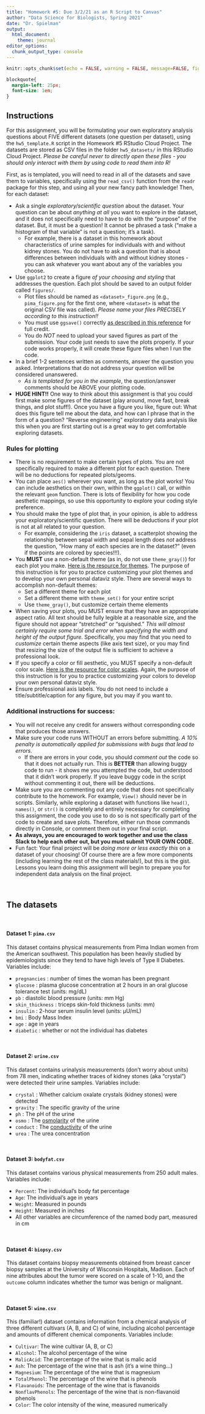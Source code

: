 ```yaml
---
title: "Homework #5: Due 3/2/21 as an R Script to Canvas"
author: "Data Science for Biologists, Spring 2021"
date: "Dr. Spielman"
output: 
  html_document:
    theme: journal
editor_options: 
  chunk_output_type: console
---
```


```r
knitr::opts_chunk$set(echo = FALSE, warning = FALSE, message=FALSE, fig.width = 7, fig.height=4)
```

```css
blockquote{
  margin-left: 25px;
  font-size: 1em;
}
```


## Instructions

For this assignment, you will be formulating your own exploratory analysis questions about FIVE different datasets (one question per dataset), using the `hw5_template.R` script in the Homework #5 RStudio Cloud Project. The datasets are stored as CSV files in the folder `hw5_datasets/` in this RStudio Cloud Project. *Please be careful never to directly open these files - you should only interact with them by using code to read them into R!*

First, as is templated, you will need to read in all of the datasets and save them to variables, specifically using the `read_csv()` function from the `readr` package for this step, and using all your new fancy path knowledge! Then, for each dataset:

+ Ask a single *exploratory/scientific question* about the dataset. Your question can be about *anything at all* you want to explore in the dataset, and it does not specifically need to have to do with the "purpose" of the dataset. But, it must be a question! It cannot be phrased a task ("make a histogram of that variable" is not a question; it's a task).
  + For example, there is a dataset in this homework about characteristics of urine samples for individuals with and without kidney stones. You do not have to ask a question that is about differences between individuals with and without kidney stones - you can ask whatever you want about any of the variables you choose.
+ Use `ggplot2` to create a figure *of your choosing and styling* that addresses the question. Each plot should be saved to an output folder called `figures/`. 
  + Plot files should be named as `<dataset>_figure.png` (e.g., `pima_figure.png` for the first one, where `<dataset>` is what the original CSV file was called). *Please name your files PRECISELY according to this instruction!!*
  + You must use `ggsave()` correctly [as described in this reference](https://sjspielman.github.io/datascience_for_biologists/tutorials/readr_ggsave.html) for full credit.
  + You do *NOT* need to upload your saved figures as part of the submission. Your code just needs to save the plots properly. If your code works properly, it will create these figure files when I run the code.
+ In a brief 1-2 sentences written as comments, answer the question you asked. Interpretations that do not address your question will be considered unanswered.
  + *As is templated for you in the example*, the question/answer comments should be ABOVE your plotting code.
+ **HUGE HINT!!** One way to think about this assignment is that you could first make some figures of the dataset (play around, move fast, break things, and plot stuff!). Once you have a figure you like, figure out: What does this figure tell me about the data, and how can I phrase that in the form of a question? "Reverse engineering" exploratory data analysis like this when you are first starting out is a great way to get comfortable exploring datasets.


### Rules for plotting

+ There is no requirement to make certain types of plots. You are not specifically required to make a different plot for each question. There will be no deductions for repeated plots/geoms. 
+ You can place `aes()` wherever you want, as long as the plot works! You can include aesthetics on their own, within the `ggplot()` call, or within the relevant `geom` function. There is lots of flexibility for how you code aesthetic mappings, so use this opportunity to explore your coding style preference.
+ You should make the type of plot that, in your opinion, is able to address your exploratory/scientific question. There will be deductions if your plot is not at all related to your question. 
  + For example, considering the `iris` dataset, a scatterplot showing the relationship between sepal width and sepal length does *not* address the question, "How many of each species are in the dataset?" (even if the points are colored by species!!!).
+ You **MUST** use a non-default theme (as in, do not use `theme_gray()`) for each plot you make. [Here is the resource for themes](https://sjspielman.github.io/datascience_for_biologists/tutorials/themes.html). The purpose of this instruction is for you to practice customizing your plot themes and to develop your own personal dataviz style. There are several ways to accomplish non-default themes:
  + Set a different theme for each plot
  + Set a different theme with `theme_set()` for your entire script
  + Use `theme_gray()`, but customize certain theme elements
+ When saving your plots, you MUST ensure that they have an appropriate aspect ratio. All text should be fully legible at a reasonable size, and the figure should not appear "stretched" or "squished." *This will almost certainly require some trial and error when specifying the width and height of the output figure.* Specifically, you may find that you need to *customize* certain theme aspects (like axis text size), or you may find that resizing the size of the output file is sufficient to achieve a professional look. 
+ If you specify a color or fill aesthetic, you MUST specify a non-default color scale. [Here is the resource for color scales](https://sjspielman.github.io/datascience_for_biologists/tutorials/color_fill_scales.html). Again, the purpose of this instruction is for you to practice customizing your colors to develop your own personal dataviz style.
+ Ensure professional axis labels. You do not need to include a title/subtitle/caption for any figure, but you may if you want to.



### Additional instructions for success:

+ You will not receive any credit for answers without corresponding code that produces those answers.
+ Make sure your code runs WITHOUT an errors before submitting. *A 10% penalty is automatically applied for submissions with bugs that lead to errors.*
  + If there are errors in your code, you should *comment out* the code so that it does not actually run. This is **BETTER** than allowing buggy code to run - it shows me you attempted the code, but understood that it didn't work properly. If you leave buggy code in the script without commenting it out, there will be deductions.
+ Make sure you are commenting out any code that does not specifically contribute to the homework. For example, `View()` should never be in scripts. Similarly, while exploring a dataset with functions like `head()`, `names()`, or `str()` is completely and entirely necessary for completing this assignment, the code you use to do so is not specifically part of the code to create and save plots. Therefore, either run those commands directly in Console, or comment them out in your final script.
+ **As always, you are encouraged to work together and use the class Slack to help each other out, but you must submit YOUR OWN CODE.** 
+ Fun fact: Your final project will be _doing more or less exactly this_ on a dataset of your choosing! Of course there are a few more components (including learning the rest of the class materials!), but this is the gist. Lessons you learn doing this assignment will begin to prepare you for independent data analysis on the final project.

<br>

## The datasets

<br> 

#### Dataset 1: `pima.csv`

This dataset contains physical measurements from Pima Indian women from the American southwest. This population has been heavily studied by epidemiologists since they tend to have high levels of Type II Diabetes. Variables include:

+ `pregnancies` : number of times the woman has been pregnant
+ `glucose` : plasma glucose concentration at 2 hours in an oral glucose tolerance test (units: mg/dL) 
+ `pb` : diastolic blood pressure (units: mm Hg)
+ `skin_thickness` : triceps skin-fold thickness (units: mm)
+ `insulin` : 2-hour serum insulin level (units: μU/mL)
+ `bmi` : Body Mass Index
+ `age` : age in years
+ `diabetic` : whether or not the individual has diabetes

<br>

#### Dataset 2: `urine.csv`


This dataset contains urinalysis measurements (don’t worry about units) from 78 men, indicating whether traces of kidney stones (aka "crystal") were detected their urine samples. Variables include:

+ `crystal` : Whether calcium oxalate crystals (kidney stones) were detected
+ `gravity` : The specific gravity of the urine
+ `ph` : The pH of the urine
+ `osmo` : The [osmolarity](https://en.wikipedia.org/wiki/Osmotic_concentration) of the urine
+ `conduct` : The [conductivity](https://en.wikipedia.org/wiki/Conductivity_(electrolytic)) of the urine
+ `urea` : The urea concentration

<br>

#### Dataset 3: `bodyfat.csv`

This dataset contains various physical measurements from 250 adult males. Variables include:

+ `Percent`: The individual's body fat percentage
+ `Age`: The individual's age in years
+ `Weight`: Measured in pounds
+ `Height`: Measured in inches
+ All other variables are circumference of the named body part, measured in cm

<br>

#### Dataset 4: `biopsy.csv`

This dataset contains biopsy measurements obtained from breast cancer biopsy samples at the University of Wisconsin Hospitals, Madison. Each of nine attributes about the tumor were scored on a scale of 1-10, and the `outcome` column indicates whether the tumor was benign or malignant. 

<br>


#### Dataset 5: `wine.csv`

This (familiar!) dataset contains information from a chemical analysis of three different cultivars (A, B, and C) of wine, including alcohol percentage and amounts of different chemical components. Variables include:

+ `Cultivar`: The wine cultivar (A, B, or C)
+ `Alcohol`: The alcohol percentage of the wine
+ `MalicAcid`: The percentage of the wine that is malic acid
+ `Ash`: The percentage of the wine that is ash (it's a wine thing...)
+ `Magnesium`: The percentage of the wine that is magnesium
+ `TotalPhenol`: The percentage of the wine that is phenols
+ `Flavanoids`: The percentage of the wine that is flavanoids
+ `NonflavPhenols`: The percentage of the wine that is non-flavanoid phenols
+ `Color`: The color intensity of the wine, measured numerically
